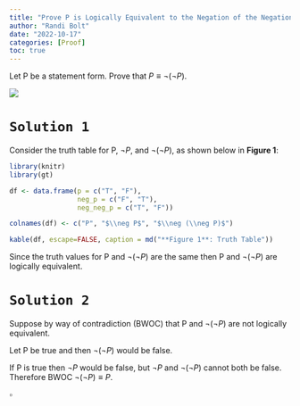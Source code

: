 ```yaml
---
title: "Prove P is Logically Equivalent to the Negation of the Negation of P"
author: "Randi Bolt"
date: "2022-10-17"
categories: [Proof]
toc: true
---
```


Let P be a statement form. Prove that $P \equiv\neg (\neg P)$.

![](../../00_img/to-be-or-not-not-to-be.jpg)

# `Solution 1`

Consider the truth table for P, $\neg P$, and $\neg (\neg P)$, as shown below in **Figure 1**:

```r
library(knitr)
library(gt)

df <- data.frame(p = c("T", "F"),
                 neg_p = c("F", "T"),
                 neg_neg_p = c("T", "F"))

colnames(df) <- c("P", "$\\neg P$", "$\\neg (\\neg P)$")

kable(df, escape=FALSE, caption = md("**Figure 1**: Truth Table"))
```

Since the truth values for P and $\neg (\neg P)$ are the same then P and $\neg (\neg P)$ are logically equivalent.

# `Solution 2`

Suppose by way of contradiction (BWOC) that P and $\neg (\neg P)$ are not logically equivalent.

Let P be true and then $\neg (\neg P)$ would be false.

If P is true then $\neg P$ would be false, but $\neg P$ and $\neg (\neg P)$ cannot both be false. Therefore BWOC $\neg (\neg P)\equiv P$.

$\square$
